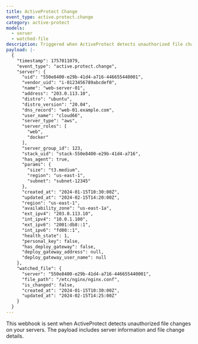 ```yaml
---
title: ActiveProtect Change
event_type: active.protect.change
category: active-protect
models:
  - server
  - watched-file
description: Triggered when ActiveProtect detects unauthorized file changes on your servers
payload: |-
  {
    "timestamp": 1757011079,
    "event_type": "active.protect.change",
    "server": {
      "uid": "550e8400-e29b-41d4-a716-446655440001",
      "vendor_uid": "i-0123456789abcdef0",
      "name": "web-server-01",
      "address": "203.0.113.10",
      "distro": "ubuntu",
      "distro_version": "20.04",
      "dns_record": "web-01.example.com",
      "user_name": "cloud66",
      "server_type": "aws",
      "server_roles": [
        "web",
        "docker"
      ],
      "server_group_id": 123,
      "stack_uid": "stack-550e8400-e29b-41d4-a716",
      "has_agent": true,
      "params": {
        "size": "t3.medium",
        "region": "us-east-1",
        "subnet": "subnet-12345"
      },
      "created_at": "2024-01-15T10:30:00Z",
      "updated_at": "2024-02-15T14:20:00Z",
      "region": "us-east-1",
      "availability_zone": "us-east-1a",
      "ext_ipv4": "203.0.113.10",
      "int_ipv4": "10.0.1.100",
      "ext_ipv6": "2001:db8::1",
      "int_ipv6": "fd00::1",
      "health_state": 1,
      "personal_key": false,
      "has_deploy_gateway": false,
      "deploy_gateway_address": null,
      "deploy_gateway_user_name": null
    },
    "watched_file": {
      "server": "550e8400-e29b-41d4-a716-446655440001",
      "file_path": "/etc/nginx/nginx.conf",
      "is_changed": false,
      "created_at": "2024-01-15T10:30:00Z",
      "updated_at": "2024-02-15T14:25:00Z"
    }
  }
---
```


This webhook is sent when ActiveProtect detects unauthorized file changes on your servers. The payload includes server information and file change details.
